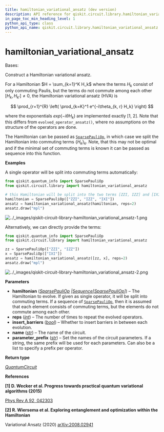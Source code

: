 ```yaml
---
title: hamiltonian_variational_ansatz (dev version)
description: API reference for qiskit.circuit.library.hamiltonian_variational_ansatz in the dev version of qiskit
in_page_toc_min_heading_level: 1
python_api_type: class
python_api_name: qiskit.circuit.library.hamiltonian_variational_ansatz
---
```


<span id="hamiltonian-variational-ansatz" />

# hamiltonian\_variational\_ansatz

<Class id="qiskit.circuit.library.hamiltonian_variational_ansatz" isDedicatedPage={true} github="https://github.com/Qiskit/qiskit/tree/stable/1.3/qiskit/circuit/library/n_local/evolved_operator_ansatz.py#L186-L273" signature="qiskit.circuit.library.hamiltonian_variational_ansatz(hamiltonian, reps=1, insert_barriers=False, name='HVA', parameter_prefix='t')" modifiers="class">
  Bases:

  Construct a Hamiltonian variational ansatz.

  For a Hamiltonian $H = \sum_{k=1}^K H_k$ where the terms $H_k$ consist of only commuting Paulis, but the terms do not commute among each other $[H_k, H_{k'}] \neq 0$, the Hamiltonian variational ansatz (HVA) is

$$
\prod_{r=1}^{R} \left( \prod_{k=K}^1 e^{-i\theta_{k, r} H_k} \right)
$$

  where the exponentials $exp(-i\theta H_k)$ are implemented exactly \[1, 2]. Note that this differs from `evolved_operator_ansatz()`, where no assumptions on the structure of the operators are done.

  The Hamiltonian can be passed as [`SparsePauliOp`](qiskit.quantum_info.SparsePauliOp "qiskit.quantum_info.SparsePauliOp"), in which case we split the Hamiltonian into commuting terms $\{H_k\}_k$. Note, that this may not be optimal and if the minimal set of commuting terms is known it can be passed as sequence into this function.

  **Examples**

  A single operator will be split into commuting terms automatically:

  ```python
  from qiskit.quantum_info import SparsePauliOp
  from qiskit.circuit.library import hamiltonian_variational_ansatz

  # this Hamiltonian will be split into the two terms [ZZI, IZZ] and [IXI]
  hamiltonian = SparsePauliOp(["ZZI", "IZZ", "IXI"])
  ansatz = hamiltonian_variational_ansatz(hamiltonian, reps=2)
  ansatz.draw("mpl")
  ```

  ![../\_images/qiskit-circuit-library-hamiltonian\_variational\_ansatz-1.png](/images/api/qiskit/dev/qiskit-circuit-library-hamiltonian_variational_ansatz-1.png)

  Alternatively, we can directly provide the terms:

  ```python
  from qiskit.quantum_info import SparsePauliOp
  from qiskit.circuit.library import hamiltonian_variational_ansatz

  zz = SparsePauliOp(["ZZI", "IZZ"])
  x = SparsePauliOp(["IXI"])
  ansatz = hamiltonian_variational_ansatz([zz, x], reps=2)
  ansatz.draw("mpl")
  ```

  ![../\_images/qiskit-circuit-library-hamiltonian\_variational\_ansatz-2.png](/images/api/qiskit/dev/qiskit-circuit-library-hamiltonian_variational_ansatz-2.png)

  **Parameters**

  *   **hamiltonian** ([*SparsePauliOp*](qiskit.quantum_info.SparsePauliOp "qiskit.quantum_info.operators.symplectic.sparse_pauli_op.SparsePauliOp")  *|*[*Sequence*](https://docs.python.org/3/library/collections.abc.html#collections.abc.Sequence "(in Python v3.13)")*\[*[*SparsePauliOp*](qiskit.quantum_info.SparsePauliOp "qiskit.quantum_info.operators.symplectic.sparse_pauli_op.SparsePauliOp")*]*) – The Hamiltonian to evolve. If given as single operator, it will be split into commuting terms. If a sequence of [`SparsePauliOp`](qiskit.quantum_info.SparsePauliOp "qiskit.quantum_info.SparsePauliOp"), then it is assumed that each element consists of commuting terms, but the elements do not commute among each other.
  *   **reps** ([*int*](https://docs.python.org/3/library/functions.html#int "(in Python v3.13)")) – The number of times to repeat the evolved operators.
  *   **insert\_barriers** ([*bool*](https://docs.python.org/3/library/functions.html#bool "(in Python v3.13)")) – Whether to insert barriers in between each evolution.
  *   **name** ([*str*](https://docs.python.org/3/library/stdtypes.html#str "(in Python v3.13)")) – The name of the circuit.
  *   **parameter\_prefix** ([*str*](https://docs.python.org/3/library/stdtypes.html#str "(in Python v3.13)")) – Set the names of the circuit parameters. If a string, the same prefix will be used for each parameters. Can also be a list to specify a prefix per operator.

  **Return type**

  [*QuantumCircuit*](qiskit.circuit.QuantumCircuit "qiskit.circuit.quantumcircuit.QuantumCircuit")

  **References**

  **\[1] D. Wecker et al. Progress towards practical quantum variational algorithms (2015)**

  [Phys Rev A 92, 042303](https://journals.aps.org/pra/abstract/10.1103/PhysRevA.92.042303)

  **\[2] R. Wiersema et al. Exploring entanglement and optimization within the Hamiltonian**

  Variational Ansatz (2020) [arXiv:2008.02941](https://arxiv.org/abs/2008.02941)
</Class>

